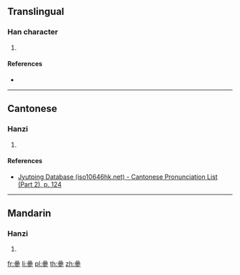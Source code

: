 ==Translingual==

===Han character===
{{Han char|rn=72|rad=日|as=13|sn=17|four=|canj=AAAH|ids=⿱晶㐱}}

# {{defn|Han|sort=日13}}

====References====
* {{Han ref|kx=0500.290|dkj=14197|dj=0870.200|hdz=21538.060|uh=66D1|ud=26321}}

----

==Cantonese==

===Hanzi===
{{yue-hanzi|jyut=[[sam1]]|y=sam1}}

# {{defn|lang=yue|sort=日13}}

====References====
* [http://www.iso10646hk.net/jp/document/download.jsp Jyutping Database (iso10646hk.net) - Cantonese Pronunciation List (Part 2), p. 124]

----

==Mandarin==

===Hanzi===
{{cmn-hanzi|pin=[[shēn]] ([[shen1]])|wg=shen<sup>1</sup>}}

# {{defn|lang=cmn|sort=日13}}

[[fr:曑]]
[[li:曑]]
[[pl:曑]]
[[th:曑]]
[[zh:曑]]
